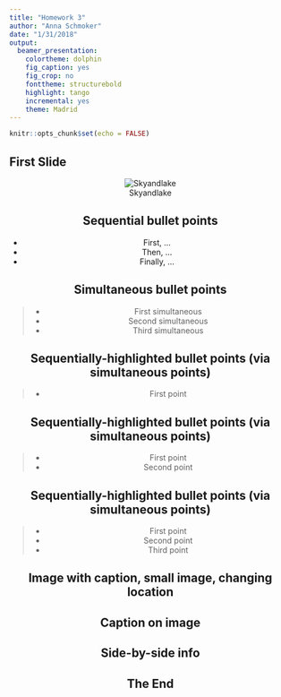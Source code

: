 ```yaml
---
title: "Homework 3"
author: "Anna Schmoker"
date: "1/31/2018"
output: 
  beamer_presentation: 
    colortheme: dolphin
    fig_caption: yes
    fig_crop: no
    fonttheme: structurebold
    highlight: tango
    incremental: yes
    theme: Madrid
---
```


```r
knitr::opts_chunk$set(echo = FALSE)
```

## First Slide

<center> ![Skyandlake](Skyandlake.jpg) <center>

## Sequential bullet points

- First, ...
- Then, ...
- Finally, ...

## Simultaneous bullet points

>- First simultaneous
>- Second simultaneous
>- Third simultaneous

## Sequentially-highlighted bullet points (via simultaneous points)

>- \color{purple}First point

## Sequentially-highlighted bullet points (via simultaneous points)

>- \color{gray}First point
>- \color{purple}Second point

## Sequentially-highlighted bullet points (via simultaneous points)

>- \color{gray}First point
>- \color{gray}Second point
>- \color{purple}Third point

## Image with caption, small image, changing location

\begin{picture}(320,250)
\put(180,120){\includegraphics[height=3cm]
{Skyandlake.jpg}}
\put(165,105){\begin{minipage}[t]{.35\linewidth}
\textbf{Picture caption...trying greek letters $\theta$, $\alpha$, $\beta$, $\gamma$, $\epsilon$, $\delta$, $\omega$.}
\end{minipage}}
\end{picture}

## Caption on image

\begin{picture}(320,250)
\put(85,55){\includegraphics[height=6.5cm]
{Skyandlake.jpg}}
\put(90,80){\begin{minipage}[t]{.5\linewidth}
\textbf{\color{white}Picture caption...trying greek letters \color{green} $\theta$, $\alpha$, $\beta$, $\gamma$, $\epsilon$, $\delta$, $\omega$.}
\end{minipage}}
\end{picture}

## Side-by-side info

\begin{columns}
\begin{column}{0.5\textwidth}
\begin{description}
\item[$\bullet$] item 1
\item[$\bullet$] item 2
\item[$\bullet$] item 3
\end{description}
\end{column}
\begin{column}{0.5\textwidth}  %%<--- here
\begin{center}
\includegraphics[width=0.5\textwidth]{Skyandlake.jpg}
\end{center}
\end{column}
\end{columns}

## The End